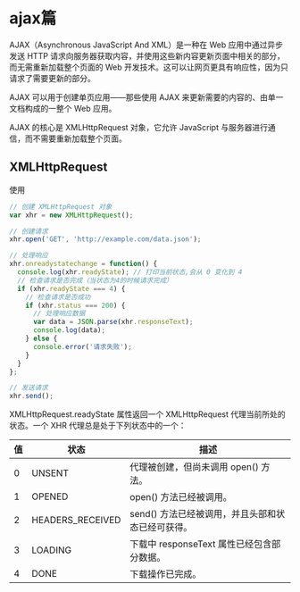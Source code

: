 # ajax篇

AJAX（Asynchronous JavaScript And XML）是一种在 Web 应用中通过异步发送 HTTP 请求向服务器获取内容，并使用这些新内容更新页面中相关的部分，而无需重新加载整个页面的 Web 开发技术。这可以让网页更具有响应性，因为只请求了需要更新的部分。

AJAX 可以用于创建单页应用——那些使用 AJAX 来更新需要的内容的、由单一文档构成的一整个 Web 应用。

AJAX 的核心是 XMLHttpRequest 对象，它允许 JavaScript 与服务器进行通信，而不需要重新加载整个页面。

## XMLHttpRequest

使用
```javascript
// 创建 XMLHttpRequest 对象
var xhr = new XMLHttpRequest();

// 创建请求
xhr.open('GET', 'http://example.com/data.json');

// 处理响应
xhr.onreadystatechange = function() {
  console.log(xhr.readyState); // 打印当前状态,会从 0 变化到 4
  // 检查请求是否完成（当状态为4的时候请求完成）
  if (xhr.readyState === 4) {
    // 检查请求是否成功
    if (xhr.status === 200) {
      // 处理响应数据
      var data = JSON.parse(xhr.responseText);
      console.log(data);
    } else {
      console.error('请求失败');
    }
  }
};

// 发送请求
xhr.send();
```

XMLHttpRequest.readyState 属性返回一个 XMLHttpRequest 代理当前所处的状态。一个 XHR 代理总是处于下列状态中的一个：

| 值  | 状态 |  描述 |
|----|-----|------|
|0|  UNSENT  |代理被创建，但尚未调用 open() 方法。|
|1|  OPENED  |open() 方法已经被调用。|
|2|  HEADERS_RECEIVED  |send() 方法已经被调用，并且头部和状态已经可获得。|
|3|  LOADING  |下载中 responseText 属性已经包含部分数据。|
|4|  DONE  |下载操作已完成。|
